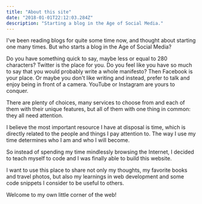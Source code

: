 ```yaml
---
title: "About this site"
date: "2018-01-01T22:12:03.284Z"
description: "Starting a blog in the Age of Social Media."
---
```


I've been reading blogs for quite some time now, and thought about starting one many times. But who starts a blog in the Age of Social Media?

Do you have something quick to say, maybe less or equal to 280 characters? Twitter is the place for you. Do you feel like you have so much to say that you would probably write a whole manifesto? Then Facebook is your place. Or maybe you don't like writing and instead, prefer to talk and enjoy being in front of a camera. YouTube or Instagram are yours to conquer.

There are plenty of choices, many services to choose from and each of them with their unique features, but all of them with one thing in common: they all need attention.

I believe the most important resource I have at disposal is time, which is directly related to the people and things I pay attention to. The way I use my time determines who I am and who I will become.

So instead of spending my time mindlessly browsing the Internet, I decided to teach myself to code and I was finally able to build this website.

I want to use this place to share not only my thoughts, my favorite books and travel photos, but also my learnings in web development and some code snippets I consider to be useful to others.

Welcome to my own little corner of the web!
